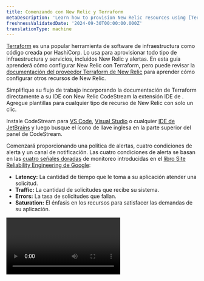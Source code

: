 ```yaml
---
title: Comenzando con New Relic y Terraform
metaDescription: 'Learn how to provision New Relic resources using [Terraform](https://www.terraform.io/).'
freshnessValidatedDate: '2024-09-30T00:00:00.000Z'
translationType: machine
---
```


[Terraform](https://www.terraform.io/) es una popular herramienta de software de infraestructura como código creada por HashiCorp. Lo usa para aprovisionar todo tipo de infraestructura y servicios, incluidos New Relic <InlinePopover type="dashboards" />y alertas. En esta guía aprenderá cómo configurar New Relic <InlinePopover type="alerts" />con Terraform, pero puede revisar la [documentación del proveedor Terraform de New Relic](https://registry.terraform.io/providers/newrelic/newrelic/latest/docs) para aprender cómo configurar otros recursos de New Relic.

<Callout variant="tip">
  Simplifique su flujo de trabajo incorporando la documentación de Terraform directamente a su IDE con New Relic CodeStream la extensión IDE de . Agregue plantillas para cualquier tipo de recurso de New Relic con solo un clic.

  Instale CodeStream para [VS Code](https://marketplace.visualstudio.com/items?itemName=CodeStream.codestream), [Visual Studio](https://marketplace.visualstudio.com/items?itemName=CodeStream.codestream-vs-22) o cualquier [IDE de JetBrains](https://plugins.jetbrains.com/plugin/12206-new-relic-codestream) y luego busque el ícono de llave inglesa en la parte superior del panel de CodeStream.
</Callout>

Comenzará proporcionando una política de alertas, cuatro condiciones de alerta y un canal de notificación. Las cuatro condiciones de alerta se basan en las [cuatro señales doradas](https://landing.google.com/sre/sre-book/chapters/monitoring-distributed-systems/#xref_monitoring_golden-signals) de monitoreo introducidas en el [libro Site Reliability Engineering de Google](https://landing.google.com/sre/sre-book/toc/index.html):

* <DNT>**Latency:**</DNT> La cantidad de tiempo que le toma a su aplicación atender una solicitud.
* <DNT>**Traffic:**</DNT> La cantidad de solicitudes que recibe su sistema.
* <DNT>**Errors:**</DNT> La tasa de solicitudes que fallan.
* <DNT>**Saturation:**</DNT> El énfasis en los recursos para satisfacer las demandas de su aplicación.

<Video id="vifxeilp2h" type="wistia" />

## Antes de que empieces

Para utilizar esta guía, debe tener algunos conocimientos básicos tanto de New Relic como de Terraform. Si aún no ha implementado un agente de código abierto de New Relic, [instale New Relic](/docs/agents/manage-apm-agents/installation/install-agent) para su aplicación. Además, [instale Terraform CLI](https://learn.hashicorp.com/collections/terraform/cli).

<Steps>
  <Step>
    ## Arrancar Terraform y el proveedor de New Relic

    Comience inicializando un directorio de trabajo y creando un archivo de configuración de Terraform:

    ```bash
    mkdir terraform-project && cd terraform-project
    touch main.tf
    ```

    A continuación, indique a Terraform que instale y utilice el proveedor New Relic configurando los bloques `terraform` y `required_providers` en <DNT>**main.tf**</DNT>:

    ```hcl
    terraform {
      # Require Terraform version 1.0 (recommended)
      required_version = "~> 1.0"

      # Require the latest 2.x version of the New Relic provider
      required_providers {
        newrelic = {
          source  = "newrelic/newrelic"
        }
      }
    }
    ```

    En este bloque de código, configurará la versión requerida de Terraform en 1.0 y configurará el proveedor New Relic en la última versión 2.x. Usar las [restricciones de versión](https://www.terraform.io/docs/configuration/version-constraints.html) correctas para su configuración proporcionará una mejor estabilidad con sus ejecuciones de Terraform.

    Ahora que ha configurado las versiones de su proveedor Terraform y New Relic, debe configurar el proveedor New Relic.
  </Step>

  <Step>
    ## Configurar el proveedor New Relic

    Con `terraform` todo listo, configura la New Relic `provider` con los siguientes elementos:

    1. Su [ID de cuenta de New Relic](/docs/accounts/install-new-relic/account-setup/account-id).
    2. Tu New Relic <InlinePopover type="userKey" />. La mayoría de las claves de usuario comienzan con el prefijo `NRAK-`.
    3. Tu [región New Relic ](/docs/using-new-relic/welcome-new-relic/get-started/our-eu-us-region-data-centers#verifying-account). Su región es `US` si su URL de New Relic es `one.newrelic.com` y `EU` si su URL está en `one.eu.newrelic.com`.

    En <DNT>**main.tf**</DNT>, establezca esos valores en el proveedor:

    ```hcl
    provider "newrelic" {
      account_id = 12345   # Your New Relic account ID
      api_key = "NRAK-***" # Your New Relic user key
      region = "US"        # US or EU (defaults to US)
    }
    ```

    Al establecer estos valores en el proveedor de New Relic, está configurando ese proveedor para realizar cambios en nombre de su cuenta a través de las API de New Relic.

    <Callout variant="tip">
      También puede configurar el proveedor New Relic utilizando [variables de entorno](https://registry.terraform.io/providers/newrelic/newrelic/latest/docs/guides/provider_configuration). Esta es una forma útil de establecer valores predeterminados para la configuración de su proveedor.

      Para obtener más información sobre la configuración del proveedor New Relic, no dude en consultar nuestra [documentación](https://registry.terraform.io/providers/newrelic/newrelic/latest/docs/guides/provider_configuration) oficial del proveedor.
    </Callout>

    Con su proveedor New Relic configurado, inicialice Terraform:

    ```bash
    terraform init
    ```

    Cuando Terraform termine de instalar y registrar el proveedor New Relic, recibirá un mensaje de éxito y algunos pasos a seguir, como ejecutar `terraform plan`. Sin embargo, antes de poder ejecutar `terraform plan`, debe crear sus recursos.
  </Step>

  <Step>
    ## Crea una política de alertas New Relic con las alertas de señales doradas

    Con el proveedor New Relic configurado e inicializado, puede definir una estrategia de alerta para su aplicación.

    Dado que está apuntando a una aplicación específica, use un [`newrelic_entity`](https://registry.terraform.io/providers/newrelic/newrelic/latest/docs/data-sources/entity) para obtener la información de la aplicación de New Relic y permitirnos hacer referencia a esos datos en otra parte de la configuración:

    ```hcl
    data "newrelic_entity" "example_app" {
      name = "Your App Name" # Must be an exact match to your application name in New Relic
      domain = "APM" # or BROWSER, INFRA, MOBILE, SYNTH, depending on your entity's domain
      type = "APPLICATION"
    }
    ```

    A continuación, cree un [`newrelic_alert_policy`](https://registry.terraform.io/providers/newrelic/newrelic/latest/docs/resources/alert_policy). Asigne a la política un nombre dinámico basado en el nombre de su aplicación. Esto ayuda a especificar el alcance de la política:

    ```hcl
    resource "newrelic_alert_policy" "golden_signal_policy" {
      name = "Golden Signals - ${data.newrelic_entity.example_app.name}"
    }
    ```

    En este punto, debería poder probar su configuración con un ensayo:

    ```bash
    terraform plan
    ```

    Debería ver un resultado que muestra el plan de ejecución de Terraform. El plan contiene las acciones que Terraform realiza cuando ejecutas `terraform apply`:

    ```bash copyable=false
    [output] {muted}# Example output
    [output] ------------------------------------------------------------------------
    [output]
    [output] An execution plan has been generated and is shown below.
    [output] Resource actions are indicated with the following symbols:
    [output]   + create
    [output]
    [output] Terraform will perform the following actions:
    [output]
    [output]   # newrelic_alert_policy.golden_signal_policy will be created
    [output]   + resource "newrelic_alert_policy" "golden_signal_policy" {
    [output]       + account_id          = (known after apply)
    [output]       + id                  = (known after apply)
    [output]       + incident_preference = "PER_POLICY"
    [output]       + name                = "Golden Signals - Your App Name"
    [output]     }
    [output]
    [output] Plan: 1 to add, 0 to change, 0 to destroy.
    [output]
    [output] ------------------------------------------------------------------------
    ```

    En este caso, el plan te muestra que Terraform creará una nueva política de alertas cuando ejecutes `terraform apply`. Después de verificar los detalles, ejecute el plan para aprovisionar el recurso política de alertas en su cuenta New Relic:

    ```bash
    terraform apply
    ```

    Cada vez que `apply` cambia, Terraform le pide que confirme las acciones que le indicó que ejecutara. Escriba &quot;sí&quot;.

    Mientras se ejecuta, Terraform envía el log a su consola:

    ```bash copyable=false
    [output] {muted}# Example output of `terraform apply`
    [output] newrelic_alert_policy.golden_signal_policy: Creating...
    [output] newrelic_alert_policy.golden_signal_policy: Creation complete after 1s [id=111222333]
    [output]
    [output] Apply complete! Resources: 1 added, 0 changed, 0 destroyed.
    ```

    [log sesión en New Relic](https://login.newrelic.com/login) y [navegue hasta <DNT>**Alert Policies**</DNT>](/docs/alerts-applied-intelligence/new-relic-alerts/alert-policies/create-edit-or-find-alert-policy#alert-policy-view) para confirmar que Terraform creó su nueva política.

    A medida que avanza en los siguientes pasos para crear la condición de alerta, puede ejecutar `terraform apply` después de configurar cada recurso. Actualice la página web de su política de alertas para ver los nuevos recursos.
  </Step>

  <Step>
    ## Provisión de condición de alerta basada en las cuatro señales doradas.

    A continuación, agregue una condición de alerta para su aplicación basada en las cuatro señales doradas: latencia, tráfico, errores y saturación. Aplique estas condiciones de alerta a la política de alertas que creó en el paso anterior.

    <DNT>
      **Latency**
    </DNT>

    La mayoría de la gente quiere evitar tiempos de respuesta lentos. Puede crear un [`newrelic_alert_condition`](https://registry.terraform.io/providers/newrelic/newrelic/latest/docs/resources/alert_condition) que se active si el tiempo de respuesta general de su aplicación supera los cinco segundos durante cinco minutos:

    ```hcl
    # Response time
    resource "newrelic_alert_condition" "response_time_web" {
      policy_id       = newrelic_alert_policy.golden_signal_policy.id
      name            = "High Response Time (Web) - ${data.newrelic_entity.example_app.name}"
      type            = "apm_app_metric"
      entities        = [data.newrelic_entity.example_app.application_id]
      metric          = "response_time_web"
      runbook_url     = "https://www.example.com"
      condition_scope = "application"

      term {
        duration      = 5
        operator      = "above"
        priority      = "critical"
        threshold     = "5"
        time_function = "all"
      }
    }
    ```

    Tenga en cuenta que está vinculando esta condición de alerta a la política de alertas previamente configurada con `policy_id`.

    El `newrelic_alert_condition` está obsoleto y querrás utilizar la alerta NRQL en el futuro. Puede utilizar la siguiente configuración para crear una alerta NRQL que realice la misma función que la anterior:

    ```hcl
    # Response time - Create Alert Condition
    resource "newrelic_nrql_alert_condition" "response_time_alert" {
      policy_id                    = newrelic_alert_policy.golden_signal_policy.id
      type                         = "static"
      name                         = "Response Time - ${data.newrelic_entity.example_app.name}"
      description                  = "High Transaction Response Time"
      runbook_url                  = "https://www.example.com"
      enabled                      = true
      violation_time_limit_seconds = 3600

      nrql {
        query             = "SELECT filter(average(newrelic.timeslice.value), WHERE metricTimesliceName = 'HttpDispatcher') OR 0 FROM Metric WHERE appId IN (${data.newrelic_entity.example_app.application_id}) AND metricTimesliceName IN ('HttpDispatcher', 'Agent/MetricsReported/count')"
      }

      critical {
        operator              = "above"
        threshold             = 5
        threshold_duration    = 300
        threshold_occurrences = "ALL"
      }
    }
    ```

    <DNT>
      **Traffic**
    </DNT>

    El tráfico representa cuánta demanda se coloca en su sistema en un momento dado. El rendimiento es una métrica que mide cuánto tráfico llega a su aplicación. Cree un `newrelic_alert_condition` que se active si la tasa de respuesta general de su aplicación cae por debajo de cinco solicitudes por minuto durante cinco minutos:

    ```hcl
    # Low throughput
    resource "newrelic_alert_condition" "throughput_web" {
      policy_id       = newrelic_alert_policy.golden_signal_policy.id
      name            = "Low Throughput (Web)"
      type            = "apm_app_metric"
      entities        = [data.newrelic_entity.example_app.application_id]
      metric          = "throughput_web"
      condition_scope = "application"

      # Define a critical alert threshold that will
      # trigger after 5 minutes below 5 requests per minute.
      term {
        priority      = "critical"
        duration      = 5
        operator      = "below"
        threshold     = "5"
        time_function = "all"
      }
    }
    ```

    Este tipo de alerta es útil cuando espera una línea de base de tráfico constante durante todo el día; una disminución en el tráfico puede indicar un problema.

    <DNT>
      **Errors**
    </DNT>

    Si la tasa de errores de su aplicación aumenta, necesita saberlo. Cree un `newrelic_alert_condition` que se active si la tasa de errores de su aplicación supera el 5 % durante cinco minutos:

    ```hcl
    # Error percentage
    resource "newrelic_alert_condition" "error_percentage" {
      policy_id       = newrelic_alert_policy.golden_signal_policy.id
      name            = "High Error Percentage"
      type            = "apm_app_metric"
      entities        = [data.newrelic_entity.example_app.application_id]
      metric          = "error_percentage"
      runbook_url     = "https://www.example.com"
      condition_scope = "application"

      # Define a critical alert threshold that will trigger after 5 minutes above a 5% error rate.
      term {
        duration      = 5
        operator      = "above"
        threshold     = "5"
        time_function = "all"
      }
    }
    ```

    <DNT>
      **Saturation**
    </DNT>

    La saturación representa qué tan &quot;completo&quot; está su servicio y puede tomar muchas formas, como tiempo de CPU, asignación de memoria o profundidad de la cola. En este ejemplo, suponga que ya tiene un agente [New Relic Infrastructure](https://newrelic.com/products/infrastructure) instalado en los hosts que sirven su aplicación y desea configurar una alerta para cuando la utilización de la CPU supere un cierto umbral:

    ```hcl
    # High CPU usage
    resource "newrelic_infra_alert_condition" "high_cpu" {
      policy_id   = newrelic_alert_policy.golden_signal_policy.id
      name        = "High CPU usage"
      type        = "infra_metric"
      event       = "SystemSample"
      select      = "cpuPercent"
      comparison  = "above"
      runbook_url = "https://www.example.com"
      where       = "(`applicationId` = '${data.newrelic_entity.example_app.application_id}')"

      # Define a critical alert threshold that will trigger after 5 minutes above 90% CPU utilization.
      critical {
        duration      = 5
        value         = 90
        time_function = "all"
      }
    }
    ```

    Para la alerta de infraestructura, creó un [`newrelic_infra_alert_condition`](https://registry.terraform.io/providers/newrelic/newrelic/latest/docs/resources/infra_alert_condition) que se activa si el uso agregado de CPU en estos hosts supera el 90 % durante cinco minutos.
  </Step>

  <Step>
    ## Reciba una notificación cuando se active una alerta

    Ahora que ha configurado alguna condición de alerta importante, agregue un destino de notificación y un canal de notificación a su política de alertas para garantizar que las personas adecuadas reciban una notificación cuando se active una alerta. Para hacerlo, use un [`newrelic_notification_destination`](https://registry.terraform.io/providers/newrelic/newrelic/latest/docs/resources/notification_destination) y un [`newrelic_notification_channel`](https://registry.terraform.io/providers/newrelic/newrelic/latest/docs/resources/notification_channel).

    Para comenzar, cree un destino de notificación por correo electrónico para configurar su lista de destinatarios, que puede ser una persona específica o un equipo. Esto se utilizará al crear un canal de notificación:

    ```hcl
    resource "newrelic_notification_destination" "team_email_destination" {
      name = "email-example"
      type = "EMAIL"

      property {
        key = "email"
        value = "team.member1@email.com,team.member2@email.com,team.member3@email.com"
      }
    }
    ```

    Si desea especificar varios correos electrónicos, utilice una lista de correos electrónicos delimitados por comas.

    Luego, cree una plantilla de canal de notificación por correo electrónico para enviar notificaciones de alerta a su correo electrónico. Asocie el canal con el id de destino:

    ```hcl
    resource "newrelic_notification_channel" "team_email_channel" {
      name = "email-example"
      type = "EMAIL"
      destination_id = newrelic_notification_destination.team_email_destination.id
      product = "IINT"

      property {
        key = "subject"
        value = "New Subject"
      }
    }
    ```

    Por último, pero no menos importante, para aplicar el canal de notificación a su política de alertas, cree un [`newrelic_workflow`](https://registry.terraform.io/providers/newrelic/newrelic/latest/docs/resources/workflow):

    ```hcl
    resource "newrelic_workflow" "team_workflow" {
      name = "workflow-example"
      enrichments_enabled = true
      destinations_enabled = true
      workflow_enabled = true
      muting_rules_handling = "NOTIFY_ALL_ISSUES"

      enrichments {
        nrql {
          name = "Log"
          configurations {
           query = "SELECT count(*) FROM Metric"
          }
        }
      }

      issues_filter {
        name = "filter-example"
        type = "FILTER"

        predicate {
          attribute = "accumulations.sources"
          operator = "EXACTLY_MATCHES"
          values = [ "newrelic" ]
        }
      }

      destination {
        channel_id = newrelic_notification_channel.team_email_channel.id
      }
    }
    ```

    Un `newrelic_workflow` vincula el canal de notificación que acaba de crear con su alerta.

    Para finalizar la configuración de su notificación, ejecute `terraform apply` una última vez para asegurarse de que todos los recursos configurados estén actualizados.

    ## Recibir notificaciones cuando se active una alerta (en desuso)

    <Callout variant="important">
      Los canales de alerta están obsoletos y no serán compatibles con versiones futuras.
    </Callout>

    Ahora que ha configurado alguna condición de alerta importante, agregue un canal de notificación a su política de alertas para garantizar que las personas adecuadas reciban una notificación cuando se active una alerta. Para hacerlo, use un [`newrelic_alert_channel`](https://registry.terraform.io/providers/newrelic/newrelic/latest/docs/resources/alert_channel).

    Para comenzar, cree un canal de notificación por correo electrónico para enviar notificaciones de alerta a su correo electrónico. Utilízalo cuando quieras notificar a una persona o equipo específico cuando se activen alertas:

    ```hcl
    resource "newrelic_alert_channel" "team_email" {
      name = "example"
      type = "email"

      config {
        recipients              = "yourawesometeam@example.com"
        include_json_attachment = "1"
      }
    }
    ```

    Si desea especificar varios `recipients`, utilice una lista de correos electrónicos delimitados por comas.

    Por último, pero no menos importante, para aplicar el canal de notificación a su política de alertas, cree un [`newrelic_alert_policy_channel`](https://registry.terraform.io/providers/newrelic/newrelic/latest/docs/resources/alert_policy_channel):

    ```hcl
    resource "newrelic_alert_policy_channel" "golden_signals" {
      policy_id   = newrelic_alert_policy.golden_signal_policy.id
      channel_ids = [newrelic_alert_channel.team_email.id]
    }
    ```

    Un `newrelic_alert_policy_channel` vincula el canal de notificación que acaba de crear con su política de alertas.

    Para finalizar la configuración de señales doradas alerta, ejecute `terraform apply` por última vez para asegurarse de que todos los recursos configurados estén actualizados.

    <Callout variant="tip" title="Crédito adicional">
      `new_relic_alert_channel` [admite varios tipos](https://registry.terraform.io/providers/newrelic/newrelic/latest/docs/resources/alert_channel#argument-reference) de canal de notificación, incluidos correo electrónico, Slack y PagerDuty. Entonces, si deseas explorar esto más, intenta crear un canal de alerta para un segundo tipo de canal, como Slack:

      ```hcl
      # Slack notification channel
      resource "newrelic_alert_channel" "slack_notification" {
        name = "slack-example"
        type = "slack"

        config {
          # Use the URL provided in your New Relic Slack integration
          url     = "https://hooks.slack.com/services/XXXXXXX/XXXXXXX/XXXXXXXXXX"
          channel = "your-slack-channel-for-alerts"
        }
      }
      ```

      Antes de `apply` este cambio, debes agregar la [aplicación New Relic Slack](https://slack.com/apps/A0F827KK2-new-relic-alerts) a tu cuenta de Slack y seleccionar un canal de Slack para enviar la notificación. Con este nuevo canal de alerta, las alertas activadas envían notificaciones al canal de Slack de su elección.
    </Callout>
  </Step>
</Steps>

## Conclusión

A medida que su equipo evalúe el sistema de alertas que ha implementado, descubrirá que es posible que deba modificar los valores de configuración, como el umbral y la duración de la alerta. Si administra su proyecto Terraform en un repositorio remoto, puede enviar una solicitud de extracción \[la] para que su equipo pueda revisar estos cambios junto con el resto de sus contribuciones de código.

<Callout variant="tip">
  Es posible que también desee considerar la posibilidad de automatizar este proceso en su canal de CI/CD. Utilice [la guía de prácticas recomendadas](https://www.terraform.io/docs/cloud/guides/recommended-practices/index.html) de Terraform para obtener más información sobre su flujo de trabajo recomendado y cómo evolucionar sus prácticas de aprovisionamiento.
</Callout>